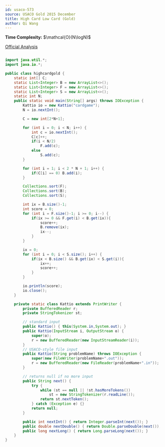 ```yaml
---
id: usaco-573
source: USACO Gold 2015 December
title: High Card Low Card (Gold)
author: Qi Wang
---
```


**Time Complexity:** $\mathcal{O}(N\logN)$

[Official Analysis](http://www.usaco.org/current/data/sol_cardgame_gold_dec15.html)

<LanguageSection>

<JavaSection>

```java

import java.util.*;
import java.io.*;

public class highcardgold {
	static int[] C;
	static List<Integer> B = new ArrayList<>();
	static List<Integer> F = new ArrayList<>();
	static List<Integer> S = new ArrayList<>();
	static int N;
	public static void main(String[] args) throws IOException {
		Kattio io = new Kattio("cardgame");
		N = io.nextInt();

		C = new int[2*N+1];

		for (int i = 0; i < N; i++) {
			int c = io.nextInt();
			C[c]++;
			if(i < N/2)
				F.add(c);
			else
				S.add(c);
		}

		for (int i = 1; i < 2 * N + 1; i++) {
			if(C[i] == 0) B.add(i);
		}

		Collections.sort(F);
		Collections.sort(B);
		Collections.sort(S);

		int ix = B.size()-1;
		int score = 0;
		for (int i = F.size()-1; i >= 0; i--) {
			if(ix >= 0 && F.get(i) < B.get(ix)){
				score++;
				B.remove(ix);
				ix--;
			}
		}

		ix = 0;
		for (int i = 0; i < S.size(); i++) {
			if(ix < B.size() && B.get(ix) < S.get(i)){
				ix++;
				score++;
			}
		}

		io.println(score);
		io.close();
	}

	private static class Kattio extends PrintWriter {
		private BufferedReader r;
		private StringTokenizer st;

		// standard input
		public Kattio() { this(System.in,System.out); }
		public Kattio(InputStream i, OutputStream o) {
			super(o);
			r = new BufferedReader(new InputStreamReader(i));
		}
		// USACO-style file input
		public Kattio(String problemName) throws IOException {
			super(new FileWriter(problemName+".out"));
			r = new BufferedReader(new FileReader(problemName+".in"));
		}

		// returns null if no more input
		public String next() {
			try {
				while (st == null || !st.hasMoreTokens())
					st = new StringTokenizer(r.readLine());
				return st.nextToken();
			} catch (Exception e) {}
			return null;
		}

		public int nextInt() { return Integer.parseInt(next()); }
		public double nextDouble() { return Double.parseDouble(next()); }
		public long nextLong() { return Long.parseLong(next()); }
	}
}

```

</JavaSection>

</LanguageSection>